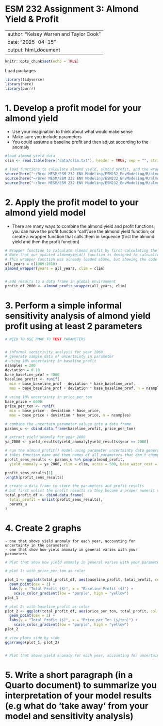 # ESM 232 Assignment 3: Almond Yield & Profit

---
author: "Kelsey Warren and Taylor Cook"
date: "2025-04-15"
output: html_document
---

```r
knitr::opts_chunk$set(echo = TRUE)
```

Load packages

```r
library(tidyverse)
library(here)
library(purrr)
```

# 1. Develop a profit model for your almond yield

-   Use your imagination to think about what would make sense
-   Make sure you include parameters
-   You could assume a baseline profit and then adjust according to the anomaly

```r
#load almond yield data
clim <- read.table(here("data/clim.txt"), header = TRUE, sep = "", strip.white = TRUE)

# load functions to calculate almond yield, almond profit, and the wrapper function to bring them together
source(here("~/Bren MESM/ESM 232 ENV Modeling/ESM232_EnvModeling/R/almondyield.R"))
source(here("~/Bren MESM/ESM 232 ENV Modeling/ESM232_EnvModeling/R/almond_profit.R"))
source(here("~/Bren MESM/ESM 232 ENV Modeling/ESM232_EnvModeling/R/almond_wrapper.R"))

```

# 2. Apply the profit model to your almond yield model

-   There are many ways to combine the almond yield and profit functions; you can have the profit function "call"/use the almond yield function; or create a wrapper function that calls them in sequence (first the almond yield and then the profit function)

```r
# Wrapper function to calculate almond profit by first calculating the yield anomaly
# Note that our updated almondyield() function is designed to calcualte yield in a chosen single year at a time, rather than for the entire time period.
# This wrapper function was already loaded above, but showing the code here for the example year 2000
all_years = c(1989:2010)
almond_wrapper(years = all_years, clim = clim) 


# add results to a data frame in global environment
profit_df_2000 <- almond_profit_wrapper(all_years, clim)

```

# 3. Perform a simple informal sensitivity analysis of almond yield profit using at least 2 parameters

```r
# NEED TO USE PMAP TO TEST PARAMETERS


# informal sensitivity analysis for year 2000
# generate sample data of uncertainty in parameter
# using 10% uncertainty in baseline_profit
nsamples = 200
deviation = 0.10
base_baseline_prof = 4000
baseline_profit <- runif(
  min = base_baseline_prof - deviation * base_baseline_prof,
  max = base_baseline_prof + deviation * base_baseline_prof, n = nsamples)
  
# using 10% uncertainty in price_per_ton
base_price = 6000
price_per_ton <- runif(
  min = base_price - deviation * base_price,
  max = base_price + deviation * base_price, n = nsamples)

# combine the uncertain parameter values into a data frame
params_u <- cbind.data.frame(baseline_profit, price_per_ton)

# extract yield anomaly for year 2000
ya_2000 <- yield_results$yield_anomaly[yield_results$year == 2000]

# run the almond_profit() model using parameter uncertainty data generated above using pmap()
# takes function name and then names of all parameters that don't change
profit_sens_results <- params_u %>% pmap(almond_profit,
  yield_anomaly = ya_2000, clim = clim, acres = 500, base_water_cost = 200)

profit_sens_results[1]
length(profit_sens_results)

# create a data frame to store the parameters and profit results
# but first unlist the profit results so they become a proper numeric vector
total_profit_df <- cbind.data.frame(
  total_profit = unlist(profit_sens_results),
  params_u
)

```

# 4. Create 2 graphs

```         
- one that shows yield anomaly for each year, accounting for uncertainty in the parameters
- one that show how yield anomaly in general varies with your parameters
```

```r


# Plot that show how yield anomaly in general varies with your parameters

# plot 1: with price_per_ton as color

plot_1 <- ggplot(total_profit_df, aes(baseline_profit, total_profit, col = price_per_ton)) +
  geom_point(cex = 2) +
  labs(y = "Total Profit ($)", x = "Baseline Profit ($)") +
    scale_color_gradient(low = "purple", high = "yellow") 
plot_1

# plot 2: with baseline_profit as color
plot_2 <- ggplot(total_profit_df, aes(price_per_ton, total_profit, col = baseline_profit)) +
  geom_point(cex = 2) +
  labs(y = "Total Profit ($)", x = "Price per Ton ($/ton)") +
    scale_color_gradient(low = "purple", high = "yellow") 
plot_2

# view plots side by side
ggarrange(plot_1, plot_2)


# Plot that shows yield anomaly for each year, accounting for uncertainty in the parameters


```

# 5. Write a short paragraph (in a Quarto document) to summarize you interpretation of your model results (e.g what do 'take away' from your model and sensitivity analysis)
